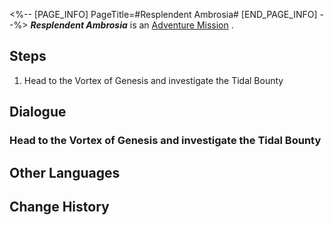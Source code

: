<%-- [PAGE_INFO]
PageTitle=#Resplendent Ambrosia#
[END_PAGE_INFO] --%>
{{Stub|Dialogue.}}
{{Mission Infobox
|id            = 4540504
|title         = 
|image         = <!--Mission Resplendent Ambrosia.png-->
|type          = Adventure
|event_name    = 
|chapter       = 
|requirements  = [[Trailblaze Mission]] ''[[Hero, Sing That Anthem of Creation]]'' completed
|summary       = <!--official mission summary from Fate's Atlas-->
|characters    = Trailblazer
|startLocation = [[<!--starting world-->]] - [[<!--starting area-->]]
|world         = <!--starting world-->
|area          = <!--starting area-->
|prev          = 
|next          = 
|rewards       = Credit*5,000
}}
'''''Resplendent Ambrosia''''' is an [[Adventure Mission]]<!--in [world]-->.

==Steps==
# Head to the Vortex of Genesis and investigate the Tidal Bounty

<!--
==Gameplay Notes==

--><!--
==Trial Character==

-->
==Dialogue==
{{Stub Dialogue}}
===Head to the Vortex of Genesis and investigate the Tidal Bounty{{subst:void|<!--454050401-->}}===
{{Mission Description|type=adventure|location=<!--to be added-->|Parts of the Vortex of Genesis's structure had started to float like many other structures did. How would the basin that provided you gifts react to this? Go and take a look.}}
{{Dialogue Start}}
:{{tx}}
{{Dialogue End}}

==Other Languages==
{{Other Languages
|en   = Resplendent Ambrosia
|zhs  = 焕然的秘酿
|zht  = 煥然的秘釀
|ja   = 燦然と輝くネクタール
|ko   = 빛나는 암브로시아
|es   = Ambrosía resplandeciente
|fr   = Ambroisie resplendissante
|ru   = Сияющая амброзия
|th   = น้ำอมฤตอันโชติช่วง
|vi   = Rượu Mật Rực Rỡ
|de   = Strahlende Ambrosia
|id   = Ambrosia yang Cemerlang
|pt   = Ambrosia Resplandecente
}}

==Change History==
{{Change History|3.4}}
